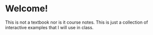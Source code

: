 # Welcome! {.unnumbered}

This is not a textbook nor is it course notes. This is just a collection of interactive examples that I will use in class.
